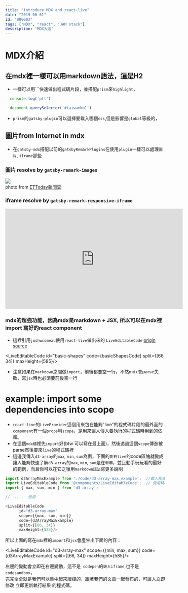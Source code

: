```yaml
---
title: "introduce MDX and react-live"
date: "2019-06-01"
id: "000003"
tags: ["MDX", "react", "JAM stack"]
description: "MDX大法"
---
```




# MDX介紹


## 在mdx裡一樣可以用markdown語法，這是H2

- 一樣可以用\`\`\`快速做出程式碼片段，並搭配`prism`來`highlight`，
``` javascript
  console.log('ptt')

  document.querySelector('#taiwanNo1')
```
- `prism`的`gatsby-plugin`可以選擇要載入哪個`css`,但是影響是`global`等級的，


## 圖片from Internet in mdx
- 在`gatsby-mdx`搭配以前的`gatsbyRemarkPlugins`在使用`plugin`一樣可以處理`圖片`, `iframe`那些

### 圖片  resolve by `gatsby-remark-images`
![](https://cdn2.ettoday.net/images/1338/1338728.jpg)  
photo from [ETToday新聞雲](https://www.ettoday.net/dalemon/post/22278)

### iframe resolve by `gatsby-remark-responsive-iframe`
<iframe width="560" height="315" src="https://www.youtube.com/embed/eVRXjoZfuls" frameborder="0" allow="autoplay; encrypted-media" allowfullscreen></iframe>

### mdx的超強功能，因為mdx是markdown + JSX, 所以可以在mdx裡import 寫好的react component
  - 這裡引用`joshwcomeau`使用`react-live`做出來的 `LiveEditableCode` [origin source](https://github.com/joshwcomeau/blog/blob/master/src/components/LiveEditableCode/LiveEditableCode.js)

<LiveEditableCode 
      id="basic-shapes"
      code={basicShapesCode}
      split={[66, 34]}
      maxHeight={585}/>

- 注意如果在`markdown`之間做`import`，前後都要空一行，不然mdx會parse失敗，寫`jsx`時也必須要前後空一行


<MainContentPagelevel />

  
# example: import some dependencies into scope
- `react-live`的`LiveProvider`這個用來包在能夠"live"的程式碼片段的最外面的`component`有一個`props`叫`scope`，是用來讓人傳入要執行的程式碼時用到的依賴。
- 在這個`mdx檔`裡先`import`好(btw 可以寫在最上面)，然後透過這個`scope`傳進被parse然後要來`live`的程式碼裡
- 這邊我傳入`d3-array`的`max`, `min`, `sum`為例，下面的`能夠live`的code區塊就變成讓人能夠快速了解`d3-array`的`max`, `min`, `sum`是在`幹麻`，並且動手玩玩看的最好的範例，而且你可以在它之後用`markdown語法`寫更多說明

``` javascript
import d3ArrayMaxExample from './code/d3-array-max.example';  //載入程式碼  就是一堆字串
import LiveEditableCode from '@components/LiveEditableCode';  // 使用精心做好的 LiveEditableCode component
import { max, sum, min } from 'd3-array';

// .....  使用

<LiveEditableCode 
      id="d3-array-max"
      scope={{max, sum, min}}
      code={d3ArrayMaxExample}
      split={[66, 34]}
      maxHeight={585}/>

```
所以上面的寫在`mdx`裡的`import`和`jsx`會產生出下面的內容：  

<LiveEditableCode 
      id="d3-array-max"
      scope={{min, max, sum}}
      code={d3ArrayMaxExample}
      split={[66, 34]}
      maxHeight={585}/>

左邊的變動會立即在右邊變動，這不是` codepen`的`嵌入iframe`,也不是`codesandbox`，  
完完全全就是我們可以集中起來版控的，跟著我們的文章一起發布的，可讓人立即修改 立即更新執行結果 的程式碼。
